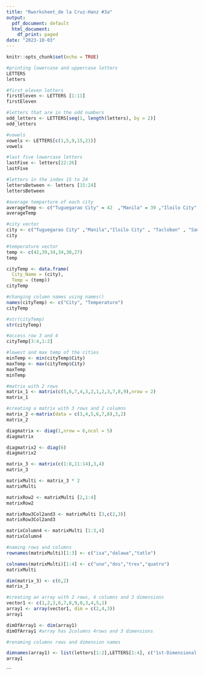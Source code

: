 ```yaml
---
title: "Rworksheet_de la Cruz-Hanz #3a"
output:
  pdf_document: default
  html_document:
    df_print: paged
date: "2023-10-03"
---
```


```r
knitr::opts_chunk$set(echo = TRUE)
```


```r
#printing lowercase and uppercase letters
LETTERS
letters
```

```r
#first eleven letters
firstEleven <- LETTERS [1:11]
firstEleven
```

```r
#letters that are in the odd numbers
odd_letters <- LETTERS[seq(1, length(letters), by = 2)]
odd_letters
```

```r
#vowels
vowels <- LETTERS[c(1,5,9,15,21)]
vowels 
```

```r
#last five lowercase letters
lastFive <- letters[22:26]
lastFive
```

```r
#letters in the index 15 to 24
lettersBetween <- letters [15:24]
lettersBetween
```

```r
#average temparture of each city
averageTemp <- c("Tuguegarao City" = 42  ,"Manila" = 39 ,"Iloilo City" = 34, "Tacloban" = 34, "Samal Island" = 30  , "Davao City" = 27)
averageTemp
```
```r
#city vector
city <- c("Tuguegarao City" ,"Manila","Iloilo City" , "Tacloban" , "Samal Island"  , "Davao City")
city

```

``` r
#temperature vector
temp <- c(42,39,34,34,30,27)
temp
```
```r

cityTemp <- data.frame(
  City_Name = (city),
  Temp = (temp))
cityTemp

```
```r
#changing column names using names() 
names(cityTemp) <- c("City", "Temperature")
cityTemp
```

```r
#str(cityTemp)
str(cityTemp)
```

```r
#access row 3 and 4
cityTemp[3:4,1:2]
```
```r
#lowest and max temp of the cities 
minTemp <- min(cityTemp$City)
maxTemp <- max(cityTemp$City)
maxTemp
minTemp
```

```r
#matrix with 2 rows
matrix_1 <- matrix(c(5,6,7,4,3,2,1,2,3,7,8,9),nrow = 2)
matrix_1
```
```r
#creating a matrix with 3 rows and 2 columns
matrix_2 <-matrix(data = c(3,4,5,6,7,8),3,2)
matrix_2
```
```r
diagmatrix <- diag(1,nrow = 6,ncol = 5)
diagmatrix
```
```r
diagmatrix2 <- diag(6)
diagmatrix2
```
```r
matrix_3 <- matrix(c(1:8,11:14),3,4)
matrix_3
```
```r
matrixMulti <- matrix_3 * 2
matrixMulti
```
```r
matrixRow2 <- matrixMulti [2,1:4]
matrixRow2 
```

```r
matrixRow3Col2and3 <- matrixMulti [3,c(2,3)]
matrixRow3Col2and3
```
``` r
matrixColumn4 <- matrixMulti [1:3,4]
matrixColumn4
```

```r
#naming rows and columns
rownames(matrixMulti)[1:3] <- c("isa","dalawa","tatlo")

colnames(matrixMulti)[1:4] <- c("uno","dos","tres","quatro")
matrixMulti
```

```r
dim(matrix_3) <- c(6,2)
matrix_3
```
```r
#creating an array with 2 rows, 4 columns and 3 dimensions
vector1 <- c(1,2,3,6,7,8,9,0,3,4,5,1)
array1 <- array(vector1, dim = c(2,4,3))
array1
```
```r
dimOfArray1 <- dim(array1)
dimOfArray1 #array has 2columns 4rows and 3 dimensions
```
```r
#renaming columns rows and dimension names

dimnames(array1) <- list(letters[1:2],LETTERS[1:4], c("1st-Dimensional Array", "2nd-Dimensional Array", "3rd-Dimensional Array"))
array1

```

```